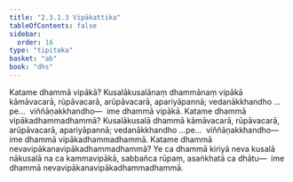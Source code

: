 ```yaml
---
title: "2.3.1.3 Vipākattika"
tableOfContents: false
sidebar:
  order: 16
type: "tipitaka"
basket: "ab"
book: "dhs"
---
```



<DynamicBreadcrumb />

<Division number="991" book="dhs" bookNo="29" page="206">

<Paragraph number="1656" book="dhs">
Katame dhammā vipākā? Kusalākusalānaṃ dhammānaṃ vipākā kāmāvacarā, rūpāvacarā, arūpāvacarā, apariyāpannā; vedanākkhandho …pe…  viññāṇakkhandho—  ime dhammā vipākā.
</Paragraph>

</Division>
<Division number="992" book="dhs" bookNo="29" page="206">

<Paragraph number="1657" book="dhs">
Katame dhammā vipākadhammadhammā? Kusalākusalā dhammā kāmāvacarā, rūpāvacarā, arūpāvacarā, apariyāpannā; vedanākkhandho …pe…  viññāṇakkhandho—  ime dhammā vipākadhammadhammā.
</Paragraph>

</Division>
<Division number="993" book="dhs" bookNo="29" page="206">

<Paragraph number="1658" book="dhs">
Katame dhammā nevavipākanavipākadhammadhammā? Ye ca dhammā kiriyā neva kusalā nākusalā na ca kammavipākā, sabbañca rūpaṃ, asaṅkhatā ca dhātu—  ime dhammā nevavipākanavipākadhammadhammā.
</Paragraph>
</Division>